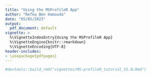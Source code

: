 ---
title: "Using the MSProfileR App"
author: "Refka Ben Hamouda"
date: "05/05/2023"
output:
  pdf_document: default
vignette: >
  %\VignetteIndexEntry{Using the MSProfileR App}
  %\VignetteEngine{knitr::rmarkdown}
  %\VignetteEncoding{UTF-8}
header-includes:
- \usepackage{pdfpages}
---

\includepdf[pages=-, pagecommand={}]{PDF/MS-profileR_tutorial_V1.0.pdf}

```{r, include=FALSE, echo=FALSE}
#devtools::build_rmd("vignettes/MS-profileR_tutorial_V1.0.Rmd")
```

